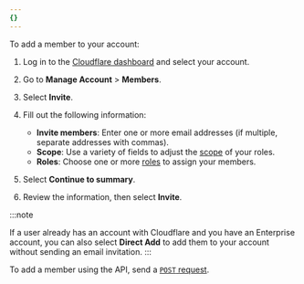 ```yaml
---
{}
---
```



<Tabs syncKey="dashPlusAPI"> <TabItem label="Dashboard">

To add a member to your account:

1. Log in to the [Cloudflare dashboard](https://dash.cloudflare.com/login) and select your account.

2. Go to **Manage Account** > **Members**.

3. Select **Invite**.

4. Fill out the following information:

   - **Invite members**: Enter one or more email addresses (if multiple, separate addresses with commas).
   - **Scope**: Use a variety of fields to adjust the [scope](/fundamentals/setup/manage-members/roles/) of your roles.
   - **Roles**: Choose one or more [roles](/fundamentals/setup/manage-members/roles/) to assign your members.

5. Select **Continue to summary**.

6. Review the information, then select **Invite**.

:::note

If a user already has an account with Cloudflare and you have an Enterprise account, you can also select **Direct Add** to add them to your account without sending an email invitation.
:::

</TabItem> <TabItem label="API">

To add a member using the API, send a [`POST` request](/api/operations/account-members-add-member).

</TabItem> </Tabs>
